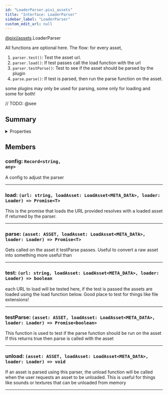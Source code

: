 ```yaml
---
id: "LoaderParser.pixi_assets"
title: "Interface: LoaderParser"
sidebar_label: "LoaderParser"
custom_edit_url: null
---
```


[@pixi/assets](../modules/pixi_assets).LoaderParser

All functions are optional here. The flow&#58;
for every asset,

1. `parser.test()`&#58; Test the asset url.
2. `parser.load()`&#58; If test passes call the load function with the url
3. `parser.testParse()`&#58; Test to see if the asset should be parsed by the plugin
4. `parse.parse()`&#58; If test is parsed, then run the parse function on the asset.

some plugins may only be used for parsing, some only for loading and some for both!



// TODO: @see

        

## Summary

<details><summary>Properties</summary>
<p>

| Name      | Type                                                                                                                             | Description                                                                                                                                                                                                    |
| --------- | -------------------------------------------------------------------------------------------------------------------------------- | -------------------------------------------------------------------------------------------------------------------------------------------------------------------------------------------------------------- |
| config    | <code>Record&#60;string, any&#62;</code>                                                                                         | A config to adjust the parser                                                                                                                                                                                  |
| load      | <code>(url&#58; string, loadAsset&#58; LoadAsset&#60;META_DATA&#62;, loader&#58; Loader) =&#62; Promise&#60;T&#62;</code>        | This is the promise that loads the URL provided resolves with a loaded asset if returned by the parser.                                                                                                        |
| parse     | <code>(asset&#58; ASSET, loadAsset&#58; LoadAsset&#60;META_DATA&#62;, loader&#58; Loader) =&#62; Promise&#60;T&#62;</code>       | Gets called on the asset it testParse passes. Useful to convert a raw asset into something more useful than                                                                                                    |
| test      | <code>(url&#58; string, loadAsset&#58; LoadAsset&#60;META_DATA&#62;, loader&#58; Loader) =&#62; boolean</code>                   | each URL to load will be tested here, if the test is passed the assets are loaded using the load function below. Good place to test for things like file extensions!                                           |
| testParse | <code>(asset&#58; ASSET, loadAsset&#58; LoadAsset&#60;META_DATA&#62;, loader&#58; Loader) =&#62; Promise&#60;boolean&#62;</code> | This function is used to test if the parse function should be run on the asset If this returns true then parse is called with the asset                                                                        |
| unload    | <code>(asset&#58; ASSET, loadAsset&#58; LoadAsset&#60;META_DATA&#62;, loader&#58; Loader) =&#62; void</code>                     | If an asset is parsed using this parser, the unload function will be called when the user requests an asset to be unloaded. This is useful for things like sounds or textures that can be unloaded from memory |

</p>
</details>
    




## Members
<article>

### config: <span><code>Record&#60;string, any&#62;</code></span>
A config to adjust the parser

</article>


---------------------------------------

<article>

### load: <span><code>(url&#58; string, loadAsset&#58; LoadAsset&#60;META_DATA&#62;, loader&#58; Loader) =&#62; Promise&#60;T&#62;</code></span>
This is the promise that loads the URL provided resolves with a loaded asset if returned by the parser.

</article>


---------------------------------------

<article>

### parse: <span><code>(asset&#58; ASSET, loadAsset&#58; LoadAsset&#60;META_DATA&#62;, loader&#58; Loader) =&#62; Promise&#60;T&#62;</code></span>
Gets called on the asset it testParse passes. Useful to convert a raw asset into something more useful than

</article>


---------------------------------------

<article>

### test: <span><code>(url&#58; string, loadAsset&#58; LoadAsset&#60;META_DATA&#62;, loader&#58; Loader) =&#62; boolean</code></span>
each URL to load will be tested here, if the test is passed the assets are loaded using the load function below. Good place to test for things like file extensions!

</article>


---------------------------------------

<article>

### testParse: <span><code>(asset&#58; ASSET, loadAsset&#58; LoadAsset&#60;META_DATA&#62;, loader&#58; Loader) =&#62; Promise&#60;boolean&#62;</code></span>
This function is used to test if the parse function should be run on the asset If this returns true then parse is called with the asset

</article>


---------------------------------------

<article>

### unload: <span><code>(asset&#58; ASSET, loadAsset&#58; LoadAsset&#60;META_DATA&#62;, loader&#58; Loader) =&#62; void</code></span>
If an asset is parsed using this parser, the unload function will be called when the user requests an asset to be unloaded. This is useful for things like sounds or textures that can be unloaded from memory

</article>


---------------------------------------



  